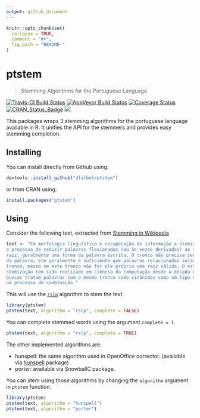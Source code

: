 ```yaml
---
output: github_document
---
```


<!-- README.md is generated from README.Rmd. Please edit that file -->

```r
knitr::opts_chunk$set(
  collapse = TRUE,
  comment = "#>",
  fig.path = "README-"
)
```

ptstem
==========================================
> Stemming Algorithms for the Portuguese Language

[![Travis-CI Build Status](https://travis-ci.org/dfalbel/ptstem.svg?branch=master)](https://travis-ci.org/dfalbel/ptstem)
[![AppVeyor Build Status](https://ci.appveyor.com/api/projects/status/github/dfalbel/ptstem?branch=master&svg=true)](https://ci.appveyor.com/project/dfalbel/ptstem)
[![Coverage Status](https://img.shields.io/codecov/c/github/dfalbel/ptstem/master.svg)](https://codecov.io/github/dfalbel/ptstem?branch=master)
[![CRAN_Status_Badge](http://www.r-pkg.org/badges/version/ptstem)](https://cran.r-project.org/package=ptstem)
[![](http://cranlogs.r-pkg.org/badges/ptstem)](http://cran.r-project.org/web/packages/ptstem/index.html)

This packages wraps 3 stemming algorithms for the portuguese language available in R. It
unifies the API for the stemmers and provides easy stemming completion.

## Installing

You can install directly from Github using:

```r
devtools::install_github("dfalbel/ptstem")
```

or from CRAN using:

```r
install.packages("ptstem")
```


## Using

Consider the following text, extracted from [Stemming in Wikipedia](https://pt.wikipedia.org/wiki/Stemiza%C3%A7%C3%A3o)

```r
text <- "Em morfologia linguística e recuperação de informação a stemização (do inglês, stemming) é
o processo de reduzir palavras flexionadas (ou às vezes derivadas) ao seu tronco (stem), base ou
raiz, geralmente uma forma da palavra escrita. O tronco não precisa ser idêntico à raiz morfológica
da palavra; ele geralmente é suficiente que palavras relacionadas sejam mapeadas para o mesmo
tronco, mesmo se este tronco não for ele próprio uma raiz válida. O estudo de algoritmos para
stemização tem sido realizado em ciência da computação desde a década de 60. Vários motores de
buscas tratam palavras com o mesmo tronco como sinônimos como um tipo de expansão de consulta, em
um processo de combinação."
```

This will use the [`rslp`](https://github.com/dfalbel/rslp) algorithm to stem the text.

```r
library(ptstem)
ptstem(text, algorithm = "rslp", complete = FALSE)
```

You can complete stemmed words using the argument `complete = T`.

```r
ptstem(text, algorithm = "rslp", complete = TRUE)
```

The other implemented algorithms are:

* hunspell: the same algorithm used in OpenOffice corrector. (available via [hunspell](https://github.com/ropensci/hunspell) package)
* porter: available via SnowballC package.

You can stem using those algorithms by changing the `algorithm` argument in `ptstem` function.

```r
library(ptstem)
ptstem(text, algorithm = "hunspell")
ptstem(text, algorithm = "porter")
```
